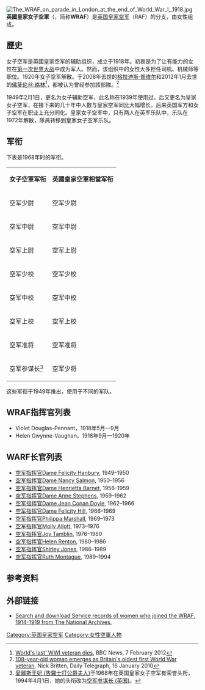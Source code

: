 {{RAF}}
[[File:The_WRAF_on_parade_in_London_at_the_end_of_World_War_I,_1918.jpg|thumb]]
'''英國皇家女子空軍'''（{{lang-en|Women's Royal Air Force}}，简称'''WRAF'''）是[[英国皇家空军|英国皇家空军]]（RAF）的分支，由女性组成。

==歷史==
女子空军是英國皇家空军的辅助组织，成立于1918年。初衷是为了让有能力的女性在[[第一次世界大战|第一次世界大战]]中成为军人。然而，该组织中的女性大多担任司机、机械师等职位。1920年女子空军解散。于2008年去世的[[格拉迪斯·普维尔|格拉迪斯·普维尔]]和2012年1月去世的[[佛萝伦丝·格林|佛萝伦丝·格林]]<ref>[http://www.bbc.co.uk/news/uk-england-norfolk-16929653 World's last' WWI veteran dies], BBC News, 7 February 2012</ref>，都被认为曾经参加該部隊。<ref>[http://www.telegraph.co.uk/news/uknews/6996800/108-year-old-woman-emerges-as-Britains-oldest-first-World-War-veteran.html 108-year-old woman emerges as Britain's oldest first World War veteran], Nick Britten, Daily Telegraph, 16 January 2010</ref>

1949年2月1日，更名为女子辅助空军，此名称在1939年使用过。后又更名为皇家女子空军，在接下来的几十年中人数与皇家空军同比大幅增长。后来英国军方和女子空军在职业上充分同化。皇家女子空军中，只有两人在英军乐队中，乐队在1972年解散，隊員转移到皇家女子空军乐队。

== 军衔 ==
下表是1968年时的军衔。

{| class="wikitable" style="margin:1px; border:1px solid #cccccc; "
|----- align="left" valign="top" bgcolor="cccccc"
|'''女子空軍军衔'''
|'''英國皇家空軍相當军衔'''
|----- align="left" valign="top" bgcolor="#F8F8FF"
| 空军少尉 || 空军少尉
|----- align="left" valign="top" bgcolor="#F8F8FF"
| 空军中尉 || 空军中尉
|----- align="left" valign="top" bgcolor="#F8F8FF"
| 空军上尉 || 空军上尉
|----- align="left" valign="top" bgcolor="#F8F8FF"
| 空军少校 || 空军少校
|----- align="left" valign="top" bgcolor="#F8F8FF"
| 空军中校 || 空军中校
|----- align="left" valign="top" bgcolor="#F8F8FF"
| 空军上校 || 空军上校
|----- align="left" valign="top" bgcolor="#F8F8FF"
| 空军准将 ||空军准将
|----- align="left" valign="top" bgcolor="#F8F8FF"
| 空军参谋长<ref>[[愛麗斯王妃_(告羅士打公爵夫人)|愛麗斯王妃 (告羅士打公爵夫人)]]于1968年在英国皇家女子空军有荣誉头衔，1994年4月1日，她的头衔改为[[空军参谋长_(英国)|空军参谋长 (英国)]]。</ref> || 空军少将
|}
这些军衔于1949年推出，使用于不同的军队。

== WRAF指挥官列表 ==
* Violet Douglas-Pennant，1918年5月—9月
* Helen Gwynne-Vaughan，1918年9月—1920年

== WARF长官列表 ==
* [[Felicity_Peake|空军指挥官Dame Felicity Hanbury]], 1949–1950
* [[Nancy_Salmon|空军指挥官Dame Nancy Salmon]], 1950–1956
* [[Henrietta_Barnett_(WRAF_officer)|空军指挥官Dame Henrietta Barnet]], 1956–1959
* [[Anne_Stephens_(WRAF_officer)|空军指挥官Dame Anne Stephens]], 1959–1962
* [[Jean_Conan_Doyle|空军指挥官Dame Jean Conan Doyle]], 1962–1966
* [[Felicity_Hill|空军指挥官Dame Felicity Hill]], 1966–1969
* [[Philippa_Marshall|空军指挥官Philippa Marshall]], 1969–1973
* [[Molly_Allott|空军指挥官Molly Allott]], 1973–1976
* [[Joy_Tamblin|空军指挥官Joy Tamblin]], 1976–1980
* [[Helen_Renton|空军指挥官Helen Renton]], 1980–1986
* [[Shirley_Jones_(WRAF_officer)|空军指挥官Shirley Jones]], 1986–1989
* [[Ruth_Montague|空军指挥官Ruth Montague]], 1989–1994

== 参考资料 ==
{{Reflist}}

== 外部链接 ==
*[http://www.nationalarchives.gov.uk/documentsonline/ww1airwomen.asp Search and download Service records of women who joined the WRAF, 1914-1919 from The National Archives.]

[[Category:英国皇家空军|Category:英国皇家空军]]
[[Category:女性空軍人物|Category:女性空軍人物]]